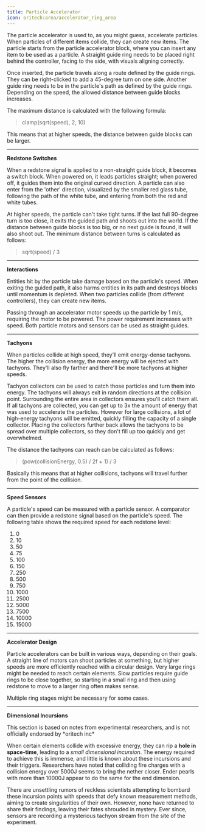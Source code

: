 ```yaml
---
title: Particle Accelerator
icon: oritech:area/accelerator_ring_area
---
```


The particle accelerator is used to, as you might guess, accelerate particles. When particles of different items collide, they can create new items.
The particle starts from the particle accelerator block, where you can insert any item to be used as a particle.
A straight guide ring needs to be placed right behind the controller, facing to the side, with visuals aligning correctly.

<center>
<ModAsset location="oritech:area/accelerator_ring_area" width={500} />
</center>

Once inserted, the particle travels along a route defined by the guide rings. They can be right-clicked to add a 45-degree turn on one side.
Another guide ring needs to be in the particle's path as defined by the guide rings. Depending on the speed, the allowed distance between guide blocks increases.

The maximum distance is calculated with the following formula:

> clamp(sqrt(speed), 2, 10)

This means that at higher speeds, the distance between guide blocks can be larger.

---

**Redstone Switches**

When a redstone signal is applied to a non-straight guide block, it becomes a switch block. When powered on, it leads particles straight; when powered off, it guides them into the original curved direction. A particle can also enter from the 'other' direction, visualized by the smaller red glass tube, following the path of the white tube, and entering from both the red and white tubes.

<center>
<ModAsset location="oritech:area/accelerator_switch_area" width={500} />
</center>

At higher speeds, the particle can't take tight turns. If the last full 90-degree turn is too close, it exits the guided path and shoots out into the world. If the distance between guide blocks is too big, or no next guide is found, it will also shoot out. The minimum distance between turns is calculated as follows:

> sqrt(speed) / 3

---

**Interactions**

Entities hit by the particle take damage based on the particle's speed. When exiting the guided path, it also harms entities in its path
and destroys blocks until momentum is depleted. When two particles collide (from different controllers), they can create new items.

Passing through an accelerator motor speeds up the particle by 1 m/s, requiring the motor to be powered.
The power requirement increases with speed. Both particle motors and sensors can be used as straight guides.

---

**Tachyons**

When particles collide at high speed, they'll emit energy-dense tachyons. The higher the collision energy, the more energy will be ejected with tachyons. They'll also
fly farther and there'll be more tachyons at higher speeds.

Tachyon collectors can be used to catch those particles and turn them into energy. The tachyons will always exit in random directions at the collision point. Surrounding
the entire area in collectors ensures you'll catch them all. If all tachyons are collected, you can get up to 3x the amount of energy that was used to accelerate
the particles. However for large collisions, a lot of high-energy tachyons will be emitted, quickly filling the capacity of a single collector. Placing the collectors
further back allows the tachyons to be spread over multiple collectors, so they don't fill up too quickly and get overwhelmed.

<center>
<ModAsset location="oritech:area/tachyon_catcher" width={500} />
</center>

The distance the tachyons can reach can be calculated as follows:
> (pow(collisionEnergy, 0.5) / 2f + 1) / 3

Basically this means that at higher collisions, tachyons will travel further from the point of the collision.

---

**Speed Sensors**

A particle's speed can be measured with a particle sensor. A comparator can then provide a redstone signal based on the particle's speed. The following table shows the required speed for each redstone level:

1. 0
2. 10
3. 50
4. 75
5. 100
6. 150
7. 250
8. 500
9. 750
10. 1000
11. 2500
12. 5000
13. 7500
14. 10000
15. 15000

<center>
<ModAsset location="oritech:area/accelerator_speed_area" width={600} />
</center>

---

**Accelerator Design**

Particle accelerators can be built in various ways, depending on their goals. A straight line of motors can shoot particles at something, but higher speeds are more efficiently reached with a circular design. Very large rings might be needed to reach certain elements. Slow particles require guide rings to be close together, so starting in a small ring and then using redstone to move to a larger ring often makes sense.

Multiple ring stages might be necessary for some cases.

---

**Dimensional Incursions**

<Callout variant="warning">
    This section is based on notes from experimental researchers, and is not officially endorsed by *oritech inc*
</Callout>

When certain elements collide with excessive energy, they can rip a **hole in space-time**, leading to a *small dimensional incursion*.
The energy required to achieve this is immense, and little is known about these incursions and their triggers.
Researchers have noted that colliding fire charges with a collision energy over 5000J seems to bring the nether closer.
Ender pearls with more than 10000J appear to do the same for the end dimension.

There are unsettling rumors of reckless scientists attempting to bombard these incursion points with speeds that defy known measurement methods,
aiming to create singularities of their own. However, none have returned to share their findings, leaving their fates shrouded in mystery. Ever since,
sensors are recording a mysterious tachyon stream from the site of the experiment.
